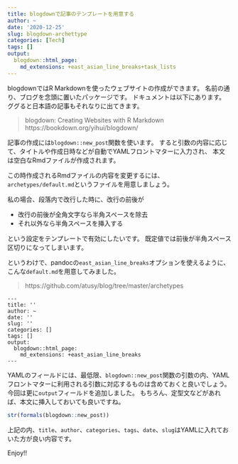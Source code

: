 ```yaml
---
title: blogdownで記事のテンプレートを用意する
author: ~
date: '2020-12-25'
slug: blogdown-archettype
categories: [Tech]
tags: []
output:
  blogdown::html_page:
    md_extensions: +east_asian_line_breaks+task_lists
---
```


blogdownではR Markdownを使ったウェブサイトの作成ができます。
名前の通り、ブログを念頭に置いたパッケージです。
ドキュメントは以下にあります。
ググると日本語の記事もそれなりに出てきます。

> blogdown: Creating Websites with R Markdown \
> https://bookdown.org/yihui/blogdown/

記事の作成には`blogdown::new_post`関数を使います。
すると引数の内容に応じて、タイトルや作成日時などが自動でYAMLフロントマターに入力され、
本文は空白なRmdファイルが作成されます。

この時作成されるRmdファイルの内容を変更するには、
`archetypes/default.md`というファイルを用意しましょう。

私の場合、段落内で改行した時に、改行の前後が

- 改行の前後が全角文字なら半角スペースを除去
- それ以外なら半角スペースを挿入する

という設定をテンプレートで有効にしたいです。
既定値では前後が半角スペース区切りになってしまいます。

というわけで、pandocの`east_asian_line_breaks`オプションを使えるように、
こんな`default.md`を用意してみました。

> https://github.com/atusy/blog/tree/master/archetypes

```
---
title: ''
author: ~
date: ''
slug: ''
categories: []
tags: []
output:
  blogdown::html_page:
    md_extensions: +east_asian_line_breaks
---
```

YAMLのフィールドには、最低限、`blogdown::new_post`関数の引数の内、YAMLフロントマターに利用される引数に対応するものは含めておくと良いでしょう。
今回は更に`output`フィールドを追加しました。
もちろん、定型文などがあれば、本文に挿入しておいても良いですね。

```r
str(formals(blogdown::new_post))
```

上記の内、`title`、`author`、`categories`、`tags`、`date`、`slug`はYAMLに入れておいた方が良い内容です。

Enjoy!!

